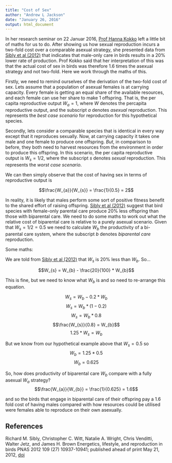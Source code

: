```yaml
---
title: "Cost of Sex"
author: "Andrew L Jackson"
date: "January 26, 2016"
output: html_document
---
```


In her research seminar on 22 Januar 2016, 
[Prof Hanna Kokko](http://www.ieu.uzh.ch/en/staff/professors/kokko.html) 
left a little bit of
maths for us to do. After showing us how sexual reproduction incurs a two-fold 
cost over a comparable asexual strategy, she presented data from [Sibly et al 
(2012)](#sibly) that indicates that male-only care in birds results in a 20% 
lower rate 
of production. Prof Kokko said that her interpretation of this was that the 
actual cost of sex in birds was therefore 1.6 times the asexual strategy 
and not two-fold. Here we work through the maths of this.

Firstly, we need to remind ourselves of the derivation of the two-fold cost of 
sex. Lets assume that a population of asexual females is at carrying capacity. 
Every female is getting an equal share of the available resources, and each 
female can use her share to make 1 offspring. That is, the per capita 
reproductive output $W_a = 1$, where $W$ denotes the percapita reproductive 
output, and the subscript $a$ denotes *asexual* reproduction. This represents the 
*best case scenario* for reproduction for this hypothetical species.


Secondly, lets consider a comparable species that is identical in every way 
except that it reproduces sexually. Now, at carrying capacity it takes one male 
and one female to produce one offspring. *But*, in comparison to before, they 
both need to harvest resources from the environment in order to produce this 
offspring. In this scenario, the per capita reproductive output is 
$W_{s} = 1/2$, where the subscript $s$ denotes *sexual* reproduction.
This represents the *worst case scenario*.

We can then simply observe that the cost of having sex in terms of reproductive 
output is 

$$\frac{W_{a}}{W_{s}} = \frac{1}{0.5} = 2$$

In reality, it is likely that males perform some sort of positive fitness 
benefit to the shared effort of raising offspring. 
[Sibly et al (2012)](#sibly) 
suggest that bird species with female-only parental care produce 20% 
less offspring than those with biparental care. We need to do some maths to 
work out what the relative cost of biparental care is relative to a purely 
asexual scenario. Given that $W_{s} = 1/2 = 0.5$ we need to calculate $W_{b}$ 
the productivity of a bi-parental care system, where the subscript $b$ denotes 
*biparental care* reproduction.


Some maths:

We are told from [Sibly et al (2012)](#sibly)
that $W_{s}$ is 20% less than $W_{b}$. 
So...

$$W_{s} = W_{b} - \frac{20}{100} * W_{b}$$

This is fine, but we need to know what $W_{b}$ is and so need to re-arrange 
this equation.

$$W_{s} = W_{b} - 0.2 * W_{b}$$
$$W_{s} = W_{b} * (1 - 0.2)$$
$$W_{s} = W_{b} * 0.8$$
$$\frac{W_{s}}{0.8} = W_{b}$$
$$1.25 * W_{s} = W_{b}$$

But we know from our hypothetical example above that $W_{s} = 0.5$ so 
$$W_{b} = 1.25 * 0.5$$
$$W_{b} = 0.625$$

So, how does productivity of biparental care $W_{b}$ compare with a fully 
asexual $W_{a}$ strategy?
$$\frac{W_{a}}{W_{b}} = \frac{1}{0.625} = 1.6$$

and so the birds that engage in biparental care of their offspring pay a 1.6 fold
cost of having males compared with how resources could be utilised were females 
able to reproduce on their own asexually.

## References

<a name="sibly"></a>Richard M. Sibly, Christopher C. Witt, Natalie A. Wright, 
Chris Venditti, Walter Jetz, and James H. Brown
Energetics, lifestyle, and reproduction in birds
PNAS 2012 109 (27) 10937-10941; published ahead of print May 21, 2012, 
[doi](http://dx.doi.org/10.1073/pnas.1206512109)




